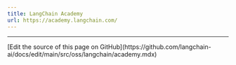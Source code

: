 ```yaml
---
title: LangChain Academy
url: https://academy.langchain.com/
---
```


---

<Callout icon="pen-to-square" iconType="regular">
  [Edit the source of this page on GitHub](https://github.com/langchain-ai/docs/edit/main/src/oss/langchain/academy.mdx)
</Callout>
